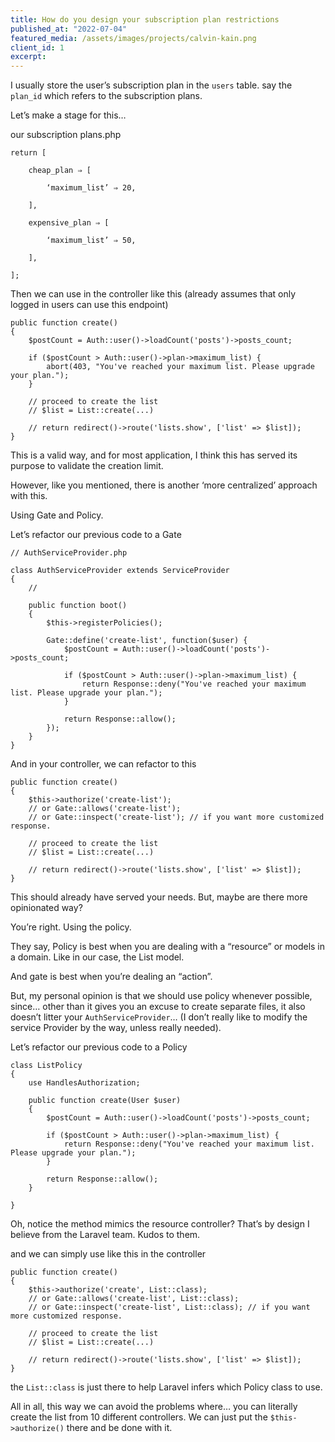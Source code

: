 ```yaml
---
title: How do you design your subscription plan restrictions
published_at: "2022-07-04"
featured_media: /assets/images/projects/calvin-kain.png
client_id: 1
excerpt:
---
```


I usually store the user’s subscription plan in the `users` table. say the `plan_id` which refers to the subscription plans.

Let’s make a stage for this…

our subscription plans.php

```
return [

	cheap_plan ⇒ [

		‘maximum_list’ ⇒ 20,

	],

	expensive_plan ⇒ [

		‘maximum_list’ ⇒ 50,

	],

];

```

Then we can use in the controller like this (already assumes that only logged in users can use this endpoint)

```
public function create()
{
	$postCount = Auth::user()->loadCount('posts')->posts_count;

	if ($postCount > Auth::user()->plan->maximum_list) {
		abort(403, "You've reached your maximum list. Please upgrade your plan.");
	}

	// proceed to create the list
	// $list = List::create(...)

	// return redirect()->route('lists.show', ['list' => $list]);
}

```

This is a valid way, and for most application, I think this has served its purpose to validate the creation limit.

However, like you mentioned, there is another ‘more centralized’ approach with this.

Using Gate and Policy.

Let’s refactor our previous code to a Gate

```
// AuthServiceProvider.php

class AuthServiceProvider extends ServiceProvider
{
	//

	public function boot()
	{
		$this->registerPolicies();

		Gate::define('create-list', function($user) {
			$postCount = Auth::user()->loadCount('posts')->posts_count;

			if ($postCount > Auth::user()->plan->maximum_list) {
				return Response::deny("You've reached your maximum list. Please upgrade your plan.");
			}

			return Response::allow();
		});
	}
}

```

And in your controller, we can refactor to this

```
public function create()
{
	$this->authorize('create-list');
	// or Gate::allows('create-list');
	// or Gate::inspect('create-list'); // if you want more customized response.

	// proceed to create the list
	// $list = List::create(...)

	// return redirect()->route('lists.show', ['list' => $list]);
}

```

This should already have served your needs. But, maybe are there more opinionated way?

You’re right. Using the policy.

They say, Policy is best when you are dealing with a “resource” or models in a domain. Like in our case, the List model.

And gate is best when you’re dealing an “action”.

But, my personal opinion is that we should use policy whenever possible, since… other than it gives you an excuse to create separate files, it also doesn’t litter your `AuthServiceProvider`… (I don’t really like to modify the service Provider by the way, unless really needed).

Let’s refactor our previous code to a Policy

```
class ListPolicy
{
	use HandlesAuthorization;

	public function create(User $user)
	{
		$postCount = Auth::user()->loadCount('posts')->posts_count;

		if ($postCount > Auth::user()->plan->maximum_list) {
			return Response::deny("You've reached your maximum list. Please upgrade your plan.");
		}

		return Response::allow();
	}

}

```

Oh, notice the method mimics the resource controller? That’s by design I believe from the Laravel team. Kudos to them.

and we can simply use like this in the controller

```
public function create()
{
	$this->authorize('create', List::class);
	// or Gate::allows('create-list', List::class);
	// or Gate::inspect('create-list', List::class); // if you want more customized response.

	// proceed to create the list
	// $list = List::create(...)

	// return redirect()->route('lists.show', ['list' => $list]);
}

```

the `List::class` is just there to help Laravel infers which Policy class to use.

All in all, this way we can avoid the problems where… you can literally create the list from 10 different controllers. We can just put the `$this->authorize()` there and be done with it.
